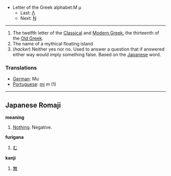 *Letter of the Greek alphabet:&#924; &#956;
**Last: [[lambda|&#923;]]
**Next: [[nu|&#925;]]
----

#The twelfth letter of the [[en:Classical Greek|Classical]] and [[en:Modern Greek|Modern Greek]], the thirteenth of the [[en:Old Greek|Old Greek]].
#The name of a mythical floating island
#(''hacker'') Neither yes nor no.  Used to answer a question that if answered either way would imply something false.  Based on the [[Japanese]] word.

=== Translations ===

*[[German]]: Mu
*[[Portuguese]]: [[mi]] ''m'' (1)

----
==Japanese Romaji==

'''meaning'''
#[[Nothing]].  Negative.

'''furigana'''
#[[む]]

'''kanji'''
#[[無]]